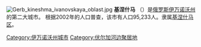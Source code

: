 [[File:Gerb_kineshma_ivanovskaya_oblast.jpg|thumb]]
'''基涅什马''' （{{lang-ru|Кинешма}}）是[[俄罗斯|俄罗斯]][[伊万诺沃州|伊万诺沃州]]的第二大城市。 根据2002年的人口普查，该市有人口95,233人。隶属[[基涅什马区|基涅什马区]]。

{{伊萬諾沃州行政區劃}}
[[Category:伊万诺沃州城市|Category:伊万诺沃州城市]]
[[Category:伏尔加河边聚居地|Category:伏尔加河边聚居地]]